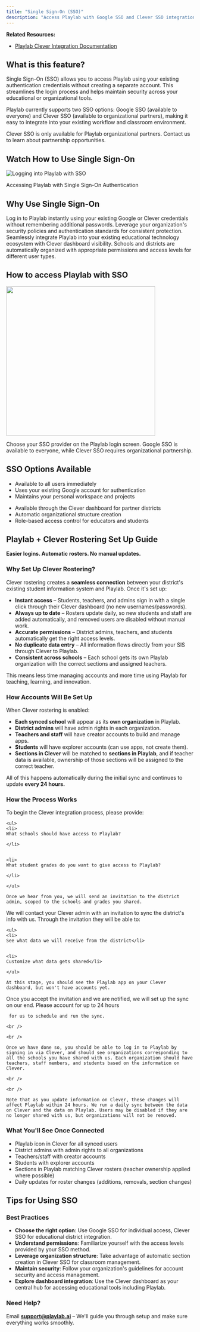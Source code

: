 ```yaml
---
title: "Single Sign-On (SSO)"
description: "Access Playlab with Google SSO and Clever SSO integration"
---
```


**Related Resources:**

- [Playlab Clever Integration Documentation](https://docs.google.com/document/d/18BMA9FlhQ-gXMXWoVUQ_P8MRAfsAo6IB0vK2TqRMhD8/edit?tab=t.0)

## <Icon icon="key" size="24" /> What is this feature?

Single Sign-On (SSO) allows you to access Playlab using your existing authentication credentials without creating a separate account. This streamlines the login process and helps maintain security across your educational or organizational tools.

Playlab currently supports two SSO options: Google SSO (available to everyone) and Clever SSO (available to organizational partners), making it easy to integrate into your existing workflow and classroom environment.

<Warning>
  Clever SSO is only available for Playlab organizational partners. Contact us to learn about partnership opportunities.
</Warning>

## <Icon icon="circle-arrow-right" size="24" /> Watch How to Use Single Sign-On

<div className="flex justify-center">
<div>
<img
  src="/sso.gif"
  alt="Logging into Playlab with SSO"
  className="border border-gray-300 rounded-md shadow-sm"
  style={{ width:"75%",height:"auto" }}
  title=""
/>

<p className="text-center text-sm text-gray-600 mt-2">
Accessing Playlab with Single Sign-On Authentication</p>

</div>

</div>

## <Icon icon="lightbulb" size="24" /> Why Use Single Sign-On

<Steps>
  <Step title="Streamlined access">
    Log in to Playlab instantly using your existing Google or Clever credentials without remembering additional passwords.
  </Step>
  <Step title="Enhanced security">
    Leverage your organization's security policies and authentication standards for consistent protection.
  </Step>
  <Step title="Classroom integration">
    Seamlessly integrate Playlab into your existing educational technology ecosystem with Clever dashboard visibility.
  </Step>
  <Step title="Automatic organization">
    Schools and districts are automatically organized with appropriate permissions and access levels for different user types.
  </Step>
</Steps>

## <Icon icon="circle-arrow-right" size="24" /> How to access Playlab with SSO

<img
  width="400"
  src="/images/SSO.png"
  className="border border-gray-300 rounded-md shadow-sm"
/>

Choose your SSO provider on the Playlab login screen. Google SSO is available to everyone, while Clever SSO requires organizational partnership.

## <Icon icon="thought-bubble" size="24" /> SSO Options Available

<div className="grid grid-cols-1 md:grid-cols-2 gap-6">
<Card title="Google SSO - Universal Access" icon="google">
  <div className="mb-4" />

  <ul>
  <li>
  Available to all users immediately</li>

  
  <li>
  Uses your existing Google account for authentication</li>

  
  <li>
  Maintains your personal workspace and projects</li>

  </ul>
</Card>

<Card title="Clever SSO - Playlab Partners" icon="graduation-cap">
  <div className="mb-4" />

  <ul>
  <li>
  Available through the Clever dashboard for partner districts</li>

  
  <li>
  Automatic organizational structure creation</li>

  
  <li>
  Role-based access control for educators and students</li>

  </ul>
</Card>

</div>

## <Icon icon="building" size="24" /> Playlab \+ Clever Rostering Set Up Guide

**Easier logins. Automatic rosters. No manual updates.**

### Why Set Up Clever Rostering?

Clever rostering creates a **seamless connection** between your district's existing student information system and Playlab. Once it's set up:

- **Instant access** – Students, teachers, and admins sign in with a single click through their Clever dashboard (no new usernames/passwords).
- **Always up to date** – Rosters update daily, so new students and staff are added automatically, and removed users are disabled without manual work.
- **Accurate permissions** – District admins, teachers, and students automatically get the right access levels.
- **No duplicate data entry** – All information flows directly from your SIS through Clever to Playlab.
- **Consistent across schools** – Each school gets its own Playlab organization with the correct sections and assigned teachers.

This means less time managing accounts and more time using Playlab for teaching, learning, and innovation.

### How Accounts Will Be Set Up

When Clever rostering is enabled:

- **Each synced school** will appear as its **own organization** in Playlab.
- **District admins** will have admin rights in each organization.
- **Teachers and staff** will have creator accounts to build and manage apps.
- **Students** will have explorer accounts (can use apps, not create them).
- **Sections in Clever** will be matched to **sections in Playlab**, and if teacher data is available, ownership of those sections will be assigned to the correct teacher.

All of this happens automatically during the initial sync and continues to update **every 24 hours.**

### How the Process Works

<Steps>
  <Step title="Info We Need to Get Started">
    To begin the Clever integration process, please provide:

    <ul>
    <li>
    What schools should have access to Playlab?

    </li>

    
    <li>
    What student grades do you want to give access to Playlab?

    </li>

    </ul>

    Once we hear from you, we will send an invitation to the district admin, scoped to the schools and grades you shared.
  </Step>
  <Step title="Accept Our Invitation to Your District">
    We will contact your Clever admin with an invitation to sync the district's info with us. Through the invitation they will be able to:

    <ul>
    <li>
    See what data we will receive from the district</li>

    
    <li>
    Customize what data gets shared</li>

    </ul>

    At this stage, you should see the Playlab app on your Clever dashboard, but won't have accounts yet.
  </Step>
  <Step title="Sync and Test">
    Once you accept the invitation and we are notified, we will set up the sync on our end. Please account for up to 24 hours

     for us to schedule and run the sync.

    <br />

    <br />

    Once we have done so, you should be able to log in to Playlab by signing in via Clever, and should see organizations corresponding to all the schools you have shared with us. Each organization should have teachers, staff members, and students based on the information on Clever.

    <br />

    <br />

    Note that as you update information on Clever, these changes will affect Playlab within 24 hours. We run a daily sync between the data on Clever and the data on Playlab. Users may be disabled if they are no longer shared with us, but organizations will not be removed.
  </Step>
</Steps>

### What You'll See Once Connected

- Playlab icon in Clever for all synced users
- District admins with admin rights to all organizations
- Teachers/staff with creator accounts
- Students with explorer accounts
- Sections in Playlab matching Clever rosters (teacher ownership applied where possible)
- Daily updates for roster changes (additions, removals, section changes)

## <Icon icon="thumbs-up" size="24" /> Tips for Using SSO

### Best Practices

- **Choose the right option**: Use Google SSO for individual access, Clever SSO for educational district integration.
- **Understand permissions**: Familiarize yourself with the access levels provided by your SSO method.
- **Leverage organization structure**: Take advantage of automatic section creation in Clever SSO for classroom management.
- **Maintain security**: Follow your organization's guidelines for account security and access management.
- **Explore dashboard integration**: Use the Clever dashboard as your central hub for accessing educational tools including Playlab.

### Need Help?

Email [**support@playlab.ai**](mailto:support@playlab.ai) – We'll guide you through setup and make sure everything works smoothly.